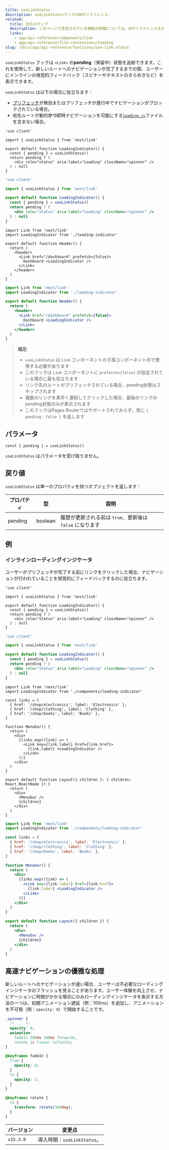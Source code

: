 ```yaml
---
title: useLinkStatus
description: useLinkStatusフックのAPIリファレンス。
related:
  title: 次のステップ
  description: このページで言及されている機能の詳細については、APIリファレンスをお読みください。
  links:
    - app/api-reference/components/link
    - app/api-reference/file-conventions/loading
slug: /docs/app/api-reference/functions/use-link-status
---
```


`useLinkStatus` フックは `<Link>` の**pending**（保留中）状態を追跡できます。これを使用して、新しいルートへのナビゲーションが完了するまでの間、ユーザーにインラインの視覚的フィードバック（スピナーやテキストのきらめきなど）を表示できます。

`useLinkStatus` は以下の場合に役立ちます：

- [プリフェッチ](/docs/app/building-your-application/routing/linking-and-navigating#2-prefetching)が無効またはプリフェッチが進行中でナビゲーションがブロックされている場合。
- 宛先ルートが動的**かつ**即時ナビゲーションを可能にする[`loading.js`](/docs/app/api-reference/file-conventions/loading)ファイルを含まない場合。

```tsx filename="app/loading-indicator.tsx" switcher
'use client'

import { useLinkStatus } from 'next/link'

export default function LoadingIndicator() {
  const { pending } = useLinkStatus()
  return pending ? (
    <div role="status" aria-label="Loading" className="spinner" />
  ) : null
}
```

```jsx filename="app/loading-indicator.js" switcher
'use client'

import { useLinkStatus } from 'next/link'

export default function LoadingIndicator() {
  const { pending } = useLinkStatus()
  return pending ? (
    <div role="status" aria-label="Loading" className="spinner" />
  ) : null
}
```

```tsx filename="app/header.tsx" switcher
import Link from 'next/link'
import LoadingIndicator from './loading-indicator'

export default function Header() {
  return (
    <header>
      <Link href="/dashboard" prefetch={false}>
        Dashboard <LoadingIndicator />
      </Link>
    </header>
  )
}
```

```jsx filename="app/header.js" switcher
import Link from 'next/link'
import LoadingIndicator from './loading-indicator'

export default function Header() {
  return (
    <header>
      <Link href="/dashboard" prefetch={false}>
        Dashboard <LoadingIndicator />
      </Link>
    </header>
  )
}
```

> **補足**:
>
> - `useLinkStatus` は `Link` コンポーネントの子孫コンポーネント内で使用する必要があります
> - このフックは `Link` コンポーネントに `prefetch={false}` が設定されている場合に最も役立ちます
> - リンク先のルートがプリフェッチされている場合、pending状態はスキップされます
> - 複数のリンクを素早く連続してクリックした場合、最後のリンクのpending状態のみが表示されます
> - このフックはPages Routerではサポートされておらず、常に `{ pending: false }` を返します

## パラメータ

```tsx
const { pending } = useLinkStatus()
```

`useLinkStatus` はパラメータを受け取りません。

## 戻り値

`useLinkStatus` は単一のプロパティを持つオブジェクトを返します：

| プロパティ | 型      | 説明                                               |
| ---------- | ------- | -------------------------------------------------- |
| pending    | boolean | 履歴が更新される前は `true`、更新後は `false` になります |

## 例

### インラインローディングインジケータ

ユーザーがプリフェッチが完了する前にリンクをクリックした場合、ナビゲーションが行われていることを視覚的にフィードバックするのに役立ちます。

```tsx filename="app/components/loading-indicator.tsx" switcher
'use client'

import { useLinkStatus } from 'next/link'

export default function LoadingIndicator() {
  const { pending } = useLinkStatus()
  return pending ? (
    <div role="status" aria-label="Loading" className="spinner" />
  ) : null
}
```

```jsx filename="app/components/loading-indicator.js" switcher
'use client'

import { useLinkStatus } from 'next/link'

export default function LoadingIndicator() {
  const { pending } = useLinkStatus()
  return pending ? (
    <div role="status" aria-label="Loading" className="spinner" />
  ) : null
}
```

```tsx filename="app/shop/layout.tsx" switcher
import Link from 'next/link'
import LoadingIndicator from './components/loading-indicator'

const links = [
  { href: '/shop/electronics', label: 'Electronics' },
  { href: '/shop/clothing', label: 'Clothing' },
  { href: '/shop/books', label: 'Books' },
]

function Menubar() {
  return (
    <div>
      {links.map((link) => (
        <Link key={link.label} href={link.href}>
          {link.label} <LoadingIndicator />
        </Link>
      ))}
    </div>
  )
}

export default function Layout({ children }: { children: React.ReactNode }) {
  return (
    <div>
      <Menubar />
      {children}
    </div>
  )
}
```

```jsx filename="app/shop/layout.js" switcher
import Link from 'next/link'
import LoadingIndicator from './components/loading-indicator'

const links = [
  { href: '/shop/electronics', label: 'Electronics' },
  { href: '/shop/clothing', label: 'Clothing' },
  { href: '/shop/books', label: 'Books' },
]

function Menubar() {
  return (
    <div>
      {links.map((link) => (
        <Link key={link.label} href={link.href}>
          {link.label} <LoadingIndicator />
        </Link>
      ))}
    </div>
  )
}

export default function Layout({ children }) {
  return (
    <div>
      <Menubar />
      {children}
    </div>
  )
}
```

## 高速ナビゲーションの優雅な処理

新しいルートへのナビゲーションが速い場合、ユーザーは不必要なローディングインジケータのフラッシュを見ることがあります。ユーザー体験を向上させ、ナビゲーションに時間がかかる場合にのみローディングインジケータを表示する方法の一つは、初期アニメーション遅延（例：100ms）を追加し、アニメーションを不可視（例：`opacity: 0`）で開始することです。

```css filename="app/styles/global.css"
.spinner {
  /* ... */
  opacity: 0;
  animation:
    fadeIn 500ms 100ms forwards,
    rotate 1s linear infinite;
}

@keyframes fadeIn {
  from {
    opacity: 0;
  }
  to {
    opacity: 1;
  }
}

@keyframes rotate {
  to {
    transform: rotate(360deg);
  }
}
```

| バージョン | 変更点                        |
| ---------- | ---------------------------- |
| `v15.3.0`  | 導入時期：`useLinkStatus`。    |
